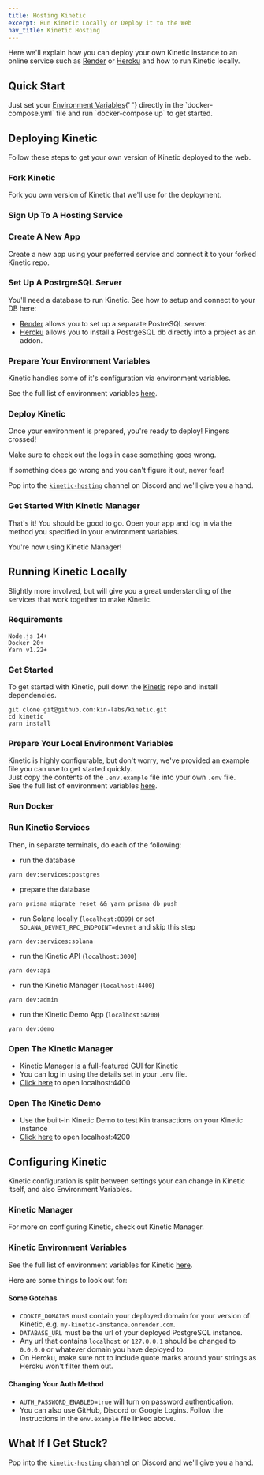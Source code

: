 ```yaml
---
title: Hosting Kinetic
excerpt: Run Kinetic Locally or Deploy it to the Web
nav_title: Kinetic Hosting
---
```


Here we'll explain how you can deploy your own Kinetic instance to an online service such as [Render](https://www.render.com) or [Heroku](https://www.heroku.com) and how to run Kinetic locally.

<div className="mt-8 grid gap-6 md:grid-cols-2">
  <NavCard
    title="Host Kinetic"
    svgFile="server-solid"
    link={{ url: '/docs/developers/kinetic-hosting#deploying-kinetic-to-heroku', label: 'Time to Deploy!' }}
  />
  <NavCard
    title="Run Kinetic Locally"
    svgFile="docker-brands"
    link={{ url: '/docs/developers/kinetic-hosting#running-kinetic-locally', label: 'Go Local' }}
  />
</div>

## Quick Start

<div className="w-full">
  <NavCard
    useCase
    title="Kinetic Starter"
    subtitle="A quick starter that'll get you up and running with minimal changes and only one command!"
    svgFile="docker-brands"
    link={{ url: 'https://github.com/kin-starters/kinetic-docker-compose', label: 'Ready, set...' }}
  >
    Just set your <a href="/docs/developers/kinetic-hosting#kinetic-environment-variables">Environment Variables</a>{' '}
    directly in the `docker-compose.yml` file and run `docker-compose up` to get started.
  </NavCard>
</div>

## Deploying Kinetic

Follow these steps to get your own version of Kinetic deployed to the web.

### Fork Kinetic

Fork you own version of Kinetic that we'll use for the deployment.

<div className="mt-8 grid gap-6 md:grid-cols-2">
  <NavCard
    title="Fork Kinetic"
    icon="github"
    link={{ url: 'https://github.com/kin-labs/kinetic/fork/', label: 'Use the fork...' }}
  />
</div>

### Sign Up To A Hosting Service

<div className="mt-8 grid gap-6 md:grid-cols-2">
  <NavCard
    title="Render"
    subtitle="Render offers free and paid services you can use to run Kinetic."
    pngFile="render"
    link={{ url: 'https://dashboard.render.com/', label: 'Sign Up / Log In' }}
  />
  <NavCard
    title="Heroku"
    subtitle="Heroku offers paid services you can use to run Kinetic."
    pngFile="heroku"
    link={{ url: 'https://dashboard.heroku.com/apps/', label: 'Sign Up / Log In' }}
  />
</div>

### Create A New App

Create a new app using your preferred service and connect it to your forked Kinetic repo.

### Set Up A PostrgreSQL Server

You'll need a database to run Kinetic. See how to setup and connect to your DB here:

- [Render](https://dashboard.render.com/new/database) allows you to set up a separate PostreSQL server.
- [Heroku](https://elements.heroku.com/addons/heroku-postgresql) allows you to install a PostrgeSQL db directly into a project as an addon.

### Prepare Your Environment Variables

Kinetic handles some of it's configuration via environment variables.

See the full list of environment variables <a href='https://github.com/kin-labs/kinetic/blob/main/.env.example' target='_blank'>here</a>.

### Deploy Kinetic

Once your environment is prepared, you're ready to deploy! Fingers crossed!

Make sure to check out the logs in case something goes wrong.

If something does go wrong and you can't figure it out, never fear!

Pop into the [`kinetic-hosting`](https://discord.com/channels/808859554997469244/1038005160439468082) channel on Discord and we'll give you a hand.

<Help discord />

### Get Started With Kinetic Manager

That's it! You should be good to go. Open your app and log in via the method you specified in your environment variables.

You're now using Kinetic Manager!

<KineticManager />

## Running Kinetic Locally

Slightly more involved, but will give you a great understanding of the services that work together to make Kinetic.

### Requirements

```shell
Node.js 14+
Docker 20+
Yarn v1.22+
```

### Get Started

To get started with Kinetic, pull down the [Kinetic](https://github.com/kin-labs/kinetic) repo and install dependencies.

```shell
git clone git@github.com:kin-labs/kinetic.git
cd kinetic
yarn install
```

### Prepare Your Local Environment Variables

Kinetic is highly configurable, but don't worry, we've provided an example file you can use to get started quickly.<br/>
Just copy the contents of the `.env.example` file into your own `.env` file.<br/>
See the full list of environment variables <a href='https://github.com/kin-labs/kinetic/blob/main/.env.example' target='_blank'>here</a>.

### Run Docker

<div className="mt-8 grid gap-6 md:grid-cols-2">
  <NavCard title="Docker" svgFile="docker-brands" link={{ url: 'https://www.docker.com/', label: 'Get it here' }} />
</div>

### Run Kinetic Services

Then, in separate terminals, do each of the following:

- run the database

```shell
yarn dev:services:postgres
```

- prepare the database

```shell
yarn prisma migrate reset && yarn prisma db push
```

- run Solana locally (`localhost:8899`) or set `SOLANA_DEVNET_RPC_ENDPOINT=devnet` and skip this step

```shell
yarn dev:services:solana
```

- run the Kinetic API (`localhost:3000`)

```shell
yarn dev:api
```

- run the Kinetic Manager (`localhost:4400`)

```shell
yarn dev:admin
```

- run the Kinetic Demo App (`localhost:4200`)

```shell
yarn dev:demo
```

### Open The Kinetic Manager

- Kinetic Manager is a full-featured GUI for Kinetic
- You can log in using the details set in your `.env` file.
- [Click here](http://localhost:4400) to open localhost:4400

<KineticManager />

### Open The Kinetic Demo

- Use the built-in Kinetic Demo to test Kin transactions on your Kinetic instance
- [Click here](http://localhost:4200) to open localhost:4200

## Configuring Kinetic

Kinetic configuration is split between settings your can change in Kinetic itself, and also Environment Variables.

### Kinetic Manager

For more on configuring Kinetic, check out Kinetic Manager.

<KineticManager />

### Kinetic Environment Variables

See the full list of environment variables for Kinetic <a href='https://github.com/kin-labs/kinetic/blob/main/.env.example' target='_blank'>here</a>.

Here are some things to look out for:

#### Some Gotchas

- `COOKIE_DOMAINS` must contain your deployed domain for your version of Kinetic, e.g. `my-kinetic-instance.onrender.com`.
- `DATABASE_URL` must be the url of your deployed PostgreSQL instance.
- Any url that contains `localhost` or `127.0.0.1` should be changed to `0.0.0.0` or whatever domain you have deployed to.
- On Heroku, make sure not to include quote marks around your strings as Heroku won't filter them out.<br/>

#### Changing Your Auth Method

- `AUTH_PASSWORD_ENABLED=true` will turn on password authentication.
- You can also use GitHub, Discord or Google Logins. Follow the instructions in the `env.example` file linked above.

## What If I Get Stuck?

Pop into the [`kinetic-hosting`](https://discord.com/channels/808859554997469244/1038005160439468082) channel on Discord and we'll give you a hand.

<Help discord />
